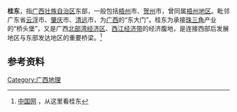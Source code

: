 '''桂东'''，指[[广西壮族自治区|广西壮族自治区]]东部，一般包括[[梧州|梧州]]市、[[贺州|贺州]]市，曾同属[[梧州地区|梧州地区]]。毗邻广东省[[云浮|云浮]]市、[[肇庆|肇庆]]市、[[清远|清远]]市，为[[广西|广西]]的“东大门”。桂东为承接[[珠三角|珠三角]]产业的“桥头堡”，又是广西[[北部湾经济区|北部湾经济区]]、[[西江经济带|西江经济带]]的经济腹地，是连接西部后发展地区与东部发达地区的重要桥梁。<ref>[http://news.china.com.cn/rollnews/2012-03/07/content_13112716.htm 中国网] {{Wayback|url=http://news.china.com.cn/rollnews/2012-03/07/content_13112716.htm |date=20140221174758 }}，从这里看桂东</ref>

== 参考资料 ==
<references/>
[[Category:广西地理|Category:广西地理]]